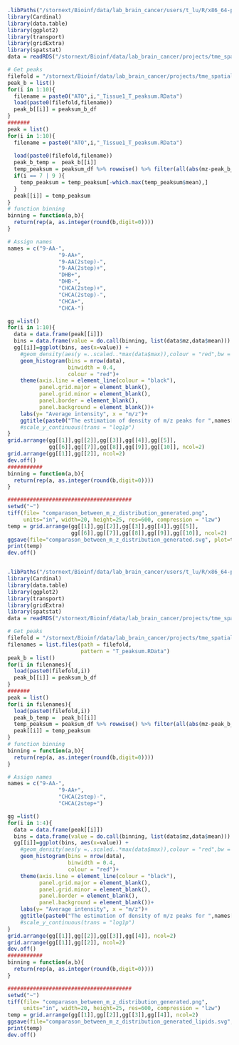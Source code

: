 ```r
.libPaths("/stornext/Bioinf/data/lab_brain_cancer/users/t_lu/R/x86_64-pc-linux-gnu-library/4.2")
library(Cardinal)
library(data.table)
library(ggplot2)
library(transport)
library(gridExtra)
library(spatstat)
data = readRDS("/stornext/Bioinf/data/lab_brain_cancer/projects/tme_spatial/metabolomics/221222_optimization/data/output/potential_list_long_2023-02-10.RDS")

# Get peaks
filefold = "/stornext/Bioinf/data/lab_brain_cancer/projects/tme_spatial/metabolomics/221222_optimization/data/output/"
peak_b = list()
for(i in 1:10){
  filename = paste0("ATO",i,"_Tissue1_T_peaksum.RData")
  load(paste0(filefold,filename))
  peak_b[[i]] = peaksum_b_df
}
#######
peak = list()
for(i in 1:10){
  filename = paste0("ATO",i,"_Tissue1_T_peaksum.RData")
  
  load(paste0(filefold,filename))
  peak_b_temp =  peak_b[[i]]
  temp_peaksum = peaksum_df %>% rowwise() %>% filter(all(abs(mz-peak_b_temp$mz)/mz>=50e-6))
  if(i == 7 | 9 ){
    temp_peaksum = temp_peaksum[-which.max(temp_peaksum$mean),]
  }
  peak[[i]] = temp_peaksum 
}
# function binning
binning = function(a,b){
  return(rep(a, as.integer(round(b,digit=0))))
}

# Assign names
names = c("9-AA-",
                "9-AA+",
                "9-AA(2step)-",
                "9-AA(2step)+",
                "DHB+",
                "DHB-",
                "CHCA(2step)+",
                "CHCA(2step)-",
                "CHCA+",
                "CHCA-")

gg =list()
for(i in 1:10){
  data = data.frame(peak[[i]])
  bins = data.frame(value = do.call(binning, list(data$mz,data$mean)))
  gg[[i]]=ggplot(bins, aes(x=value)) +  
    #geom_density(aes(y =..scaled..*max(data$max)),colour = "red",bw = 0.004,n=4096)+
    geom_histogram(bins = nrow(data),
                   binwidth = 0.4,
                   colour = "red")+
    theme(axis.line = element_line(colour = "black"),
          panel.grid.major = element_blank(),
          panel.grid.minor = element_blank(),
          panel.border = element_blank(),
          panel.background = element_blank())+
    labs(y= "Average intensity", x = "m/z")+
    ggtitle(paste0("The estimation of density of m/z peaks for ",names[i]))#+
    #scale_y_continuous(trans = "log1p")
}
grid.arrange(gg[[1]],gg[[2]],gg[[3]],gg[[4]],gg[[5]],
             gg[[6]],gg[[7]],gg[[8]],gg[[9]],gg[[10]], ncol=2)
grid.arrange(gg[[1]],gg[[2]], ncol=2)
dev.off()
###########
binning = function(a,b){
  return(rep(a, as.integer(round(b,digit=0))))
}

#######################################
setwd("~")
tiff(file= "comparason_between_m_z_distribution_generated.png",
     units="in", width=20, height=25, res=600, compression = "lzw")
temp = grid.arrange(gg[[1]],gg[[2]],gg[[3]],gg[[4]],gg[[5]],
                    gg[[6]],gg[[7]],gg[[8]],gg[[9]],gg[[10]], ncol=2)
ggsave(file="comparason_between_m_z_distribution_generated.svg", plot=temp, width=12, height=8)
print(temp)
dev.off()



```


```r
.libPaths("/stornext/Bioinf/data/lab_brain_cancer/users/t_lu/R/x86_64-pc-linux-gnu-library/4.2")
library(Cardinal)
library(data.table)
library(ggplot2)
library(transport)
library(gridExtra)
library(spatstat)
data = readRDS("/stornext/Bioinf/data/lab_brain_cancer/projects/tme_spatial/metabolomics/230303_lipids/Sarah_Best_Imaging_Lipids_MA-SB-436/output/potential_list_long_2023-03-15.RDS")

# Get peaks
filefold = "/stornext/Bioinf/data/lab_brain_cancer/projects/tme_spatial/metabolomics/230303_lipids/Sarah_Best_Imaging_Lipids_MA-SB-436/output/"
filenames = list.files(path = filefold,
                       pattern = "T_peaksum.RData")
peak_b = list()
for(i in filenames){
  load(paste0(filefold,i))
  peak_b[[i]] = peaksum_b_df
}
#######
peak = list()
for(i in filenames){
  load(paste0(filefold,i))
  peak_b_temp =  peak_b[[i]]
  temp_peaksum = peaksum_df %>% rowwise() %>% filter(all(abs(mz-peak_b_temp$mz)/mz>=50e-6))
  peak[[i]] = temp_peaksum 
}
# function binning
binning = function(a,b){
  return(rep(a, as.integer(round(b,digit=0))))
}

# Assign names
names = c("9-AA-",
                "9-AA+",
                "CHCA(2step)-",
                "CHCA(2step+")

gg =list()
for(i in 1:4){
  data = data.frame(peak[[i]])
  bins = data.frame(value = do.call(binning, list(data$mz,data$mean)))
  gg[[i]]=ggplot(bins, aes(x=value)) +  
    #geom_density(aes(y =..scaled..*max(data$max)),colour = "red",bw = 0.004,n=4096)+
    geom_histogram(bins = nrow(data),
                   binwidth = 0.4,
                   colour = "red")+
    theme(axis.line = element_line(colour = "black"),
          panel.grid.major = element_blank(),
          panel.grid.minor = element_blank(),
          panel.border = element_blank(),
          panel.background = element_blank())+
    labs(y= "Average intensity", x = "m/z")+
    ggtitle(paste0("The estimation of density of m/z peaks for ",names[i]))#+
    #scale_y_continuous(trans = "log1p")
}
grid.arrange(gg[[1]],gg[[2]],gg[[3]],gg[[4]], ncol=2)
grid.arrange(gg[[1]],gg[[2]], ncol=2)
dev.off()
###########
binning = function(a,b){
  return(rep(a, as.integer(round(b,digit=0))))
}

#######################################
setwd("~")
tiff(file= "comparason_between_m_z_distribution_generated.png",
     units="in", width=20, height=25, res=600, compression = "lzw")
temp = grid.arrange(gg[[1]],gg[[2]],gg[[3]],gg[[4]], ncol=2)
ggsave(file="comparason_between_m_z_distribution_generated_lipids.svg", plot=temp, width=12, height=8)
print(temp)
dev.off()



```